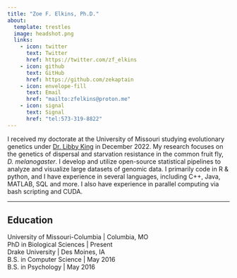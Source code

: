 ```yaml
---
title: "Zoe F. Elkins, Ph.D."
about:
  template: trestles
  image: headshot.png
  links:
    - icon: twitter
      text: Twitter
      href: https://twitter.com/zf_elkins
    - icon: github
      text: GitHub
      href: https://github.com/zekaptain
    - icon: envelope-fill
      text: Email
      href: "mailto:zfelkins@proton.me"
    - icon: signal
      text: Signal
      href: "tel:573-319-8822"
---
```


I received my doctorate at the University of Missouri studying evolutionary genetics under [Dr. Libby King](https://elizabethking.org) in December 2022. My research focuses on the genetics of dispersal and starvation resistance in the common fruit fly, *D. melanogaster*. I develop and utilize open-source statistical pipelines to analyze and visualize large datasets of genomic data. I primarily code in R & python, and I have experience in several languages, including C++, Java, MATLAB, SQL and more. I also have experience in parallel computing via bash scripting and CUDA.

------------------------------------------------------------------------

## Education

| University of Missouri-Columbia \| Columbia, MO
| PhD in Biological Sciences \| Present

| Drake University \| Des Moines, IA
| B.S. in Computer Science \| May 2016
| B.S. in Psychology \| May 2016
